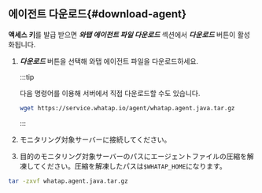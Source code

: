 ## 에이전트 다운로드{#download-agent}

**액세스 키**를 발급 받으면 **_와탭 에이전트 파일 다운로드_** 섹션에서 **_다운로드_** 버튼이 활성화됩니다.

1.  **_다운로드_** 버튼을 선택해 와탭 에이전트 파일을 다운로드하세요.

    :::tip

    다음 명령어를 이용해 서버에서 직접 다운로드할 수도 있습니다.

    ```bash
    wget https://service.whatap.io/agent/whatap.agent.java.tar.gz
    ```

    :::

2.  モニタリング対象サーバーに接続してください。

3.  目的のモニタリング対象サーバーのパスにエージェントファイルの圧縮を解凍してください。圧縮を解凍したパスは`$WHATAP_HOME`になります。

```bash
tar -zxvf whatap.agent.java.tar.gz
```
